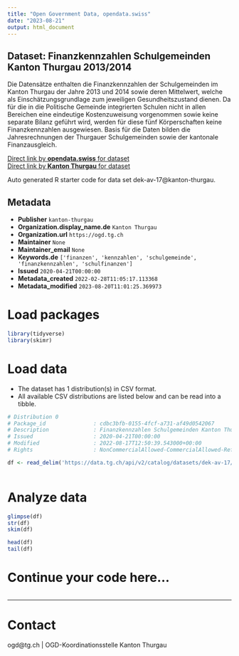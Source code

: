 ```yaml
---
title: "Open Government Data, opendata.swiss"
date: "2023-08-21"
output: html_document
---
```


## Dataset: Finanzkennzahlen Schulgemeinden Kanton Thurgau 2013/2014

Die Datensätze enthalten die Finanzkennzahlen der Schulgemeinden im Kanton Thurgau der Jahre 2013 und 2014 sowie deren Mittelwert, welche als Einschätzungsgrundlage zum jeweiligen Gesundheitszustand dienen. Da für die in die Politische Gemeinde integrierten Schulen nicht in allen Bereichen eine eindeutige Kostenzuweisung vorgenommen sowie keine separate Bilanz geführt wird, werden für diese fünf Körperschaften keine Finanzkennzahlen ausgewiesen. Basis für die Daten bilden die Jahresrechnungen der Thurgauer Schulgemeinden sowie der kantonale Finanzausgleich.

[Direct link by **opendata.swiss** for dataset](https://opendata.swiss/de/dataset/finanzkennzahlen-schulgemeinden-kanton-thurgau-2013-2014)<br>
[Direct link by **Kanton Thurgau** for dataset](https://data.tg.ch/explore/dataset/dek-av-17/)

Auto generated R starter code for data set dek-av-17@kanton-thurgau.

## Metadata

- **Publisher** `kanton-thurgau`
- **Organization.display_name.de** `Kanton Thurgau`
- **Organization.url** `https://ogd.tg.ch`
- **Maintainer** `None`
- **Maintainer_email** `None`
- **Keywords.de** `['finanzen', 'kennzahlen', 'schulgemeinde', 'finanzkennzahlen', 'schulfinanzen']`
- **Issued** `2020-04-21T00:00:00`
- **Metadata_created** `2022-02-28T11:05:17.113368`
- **Metadata_modified** `2023-08-20T11:01:25.369973`


# Load packages

```r

library(tidyverse)
library(skimr)

```

# Load data

-   The dataset has 1 distribution(s) in CSV format.
-   All available CSV distributions are listed below and can be read into a tibble.

```r

# Distribution 0
# Package_id               : cdbc3bfb-0155-4fcf-a731-af49d0542067
# Description              : Finanzkennzahlen Schulgemeinden Kanton Thurgau 2013/2014 (csv)
# Issued                   : 2020-04-21T00:00:00
# Modified                 : 2022-08-17T12:50:39.543000+00:00
# Rights                   : NonCommercialAllowed-CommercialAllowed-ReferenceRequired

df <- read_delim('https://data.tg.ch/api/v2/catalog/datasets/dek-av-17/exports/csv')



```

# Analyze data

```r

glimpse(df)
str(df)
skim(df)

head(df)
tail(df)

```

# Continue your code here...

```r

```

------------------------------------------------------------------------

# Contact

ogd@tg.ch | OGD-Koordinationsstelle Kanton Thurgau
